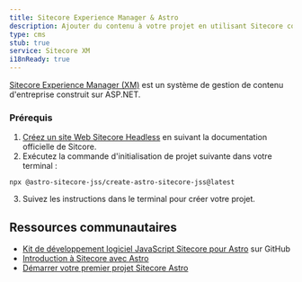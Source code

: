 ```yaml
---
title: Sitecore Experience Manager & Astro
description: Ajouter du contenu à votre projet en utilisant Sitecore comme CMS.
type: cms
stub: true
service: Sitecore XM
i18nReady: true
---
```


[Sitecore Experience Manager (XM)](https://www.sitecore.com/products/experience-manager) est un système de gestion de contenu d'entreprise construit sur ASP.NET.

### Prérequis

1. [Créez un site Web Sitecore Headless](https://doc.sitecore.com/xp/en/developers/sxa/103/sitecore-experience-accelerator/create-a-headless-tenant-and-site.html) en suivant la documentation officielle de Sitcore.
2. Exécutez la commande d'initialisation de projet suivante dans votre terminal :
  ```shell
  npx @astro-sitecore-jss/create-astro-sitecore-jss@latest
  ```
3. Suivez les instructions dans le terminal pour créer votre projet.

## Ressources communautaires

- [Kit de développement logiciel JavaScript Sitecore pour Astro](https://github.com/exdst/jss-astro-public) sur GitHub
- [Introduction à Sitecore avec Astro](https://exdst.com/posts/20231002-sitecore-astro)
- [Démarrer votre premier projet Sitecore Astro](https://exdst.com/posts/20240103-first-sitecore-astro-project)